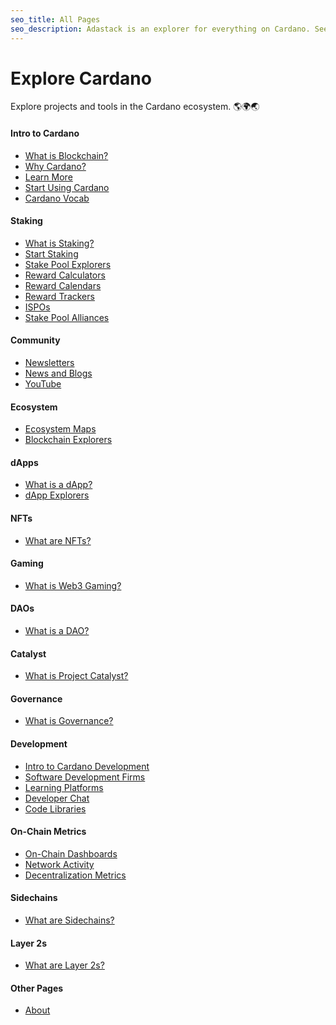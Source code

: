 ```yaml
---
seo_title: All Pages
seo_description: Adastack is an explorer for everything on Cardano. See every page of tools and dApps here. The site is open-source and new content is added daily!
---
```


# Explore Cardano

Explore projects and tools in the Cardano ecosystem. 🌎🌍🌏

#### Intro to Cardano

- [What is Blockchain?](https://www.adastack.io/intro_to_cardano/what_is_blockchain)
- [Why Cardano?](https://www.adastack.io/intro_to_cardano/why_cardano)
- [Learn More](https://www.adastack.io/intro_to_cardano/learn_more)
- [Start Using Cardano](https://www.adastack.io/intro_to_cardano/start_using_cardano)
- [Cardano Vocab](https://www.adastack.io/intro_to_cardano/cardano_vocab)

#### Staking

- [What is Staking?](https://www.adastack.io/staking/what_is_staking)
- [Start Staking](https://www.adastack.io/staking/start_staking)
- [Stake Pool Explorers](https://www.adastack.io/staking/stake_pool_explorers)
- [Reward Calculators](https://www.adastack.io/staking/reward_calculators)
- [Reward Calendars](https://www.adastack.io/staking/reward_calendars)
- [Reward Trackers](https://www.adastack.io/staking/reward_trackers)
- [ISPOs](https://www.adastack.io/staking/ispos)
- [Stake Pool Alliances](https://www.adastack.io/staking/stake_pool_alliances)

#### Community

- [Newsletters](https://www.adastack.io/community/newsletters)
- [News and Blogs](https://www.adastack.io/community/news_and_blogs)
- [YouTube](https://www.adastack.io/community/youtube)

#### Ecosystem

- [Ecosystem Maps](https://www.adastack.io/ecosystem/ecosystem_maps)
- [Blockchain Explorers](https://www.adastack.io/ecosystem/blockchain_explorers)

#### dApps

- [What is a dApp?](https://www.adastack.io/dapps/what_is_a_dapp)
- [dApp Explorers](https://www.adastack.io/dapps/dapp_explorers)

#### NFTs

- [What are NFTs?](https://www.adastack.io/nfts/what_are_nfts)

#### Gaming

- [What is Web3 Gaming?](https://www.adastack.io/gaming/what_is_web3_gaming)

#### DAOs

- [What is a DAO?](https://www.adastack.io/daos/what_is_a_dao)

#### Catalyst

- [What is Project Catalyst?](https://www.adastack.io/catalyst/what_is_project_catalyst)

#### Governance

- [What is Governance?](https://www.adastack.io/governance/what_is_governance)

#### Development

- [Intro to Cardano Development](https://www.adastack.io/development/intro_to_cardano_development)
- [Software Development Firms](https://www.adastack.io/development/dev_teams)
- [Learning Platforms](https://www.adastack.io/development/learning_platforms)
- [Developer Chat](https://www.adastack.io/development/developer_chat)
- [Code Libraries](https://www.adastack.io/development/code_libraries)

#### On-Chain Metrics

- [On-Chain Dashboards](https://www.adastack.io/on_chain_metrics/on_chain_dashboards)
- [Network Activity](https://www.adastack.io/on_chain_metrics/network_activity)
- [Decentralization Metrics](https://www.adastack.io/on_chain_metrics/decentralization_metrics)

#### Sidechains

- [What are Sidechains?](https://www.adastack.io/sidechains/what_are_sidechains)

#### Layer 2s

- [What are Layer 2s?](https://www.adastack.io/layer_2s/what_are_layer_2s)

#### Other Pages

- [About](https://www.adastack.io/about)
